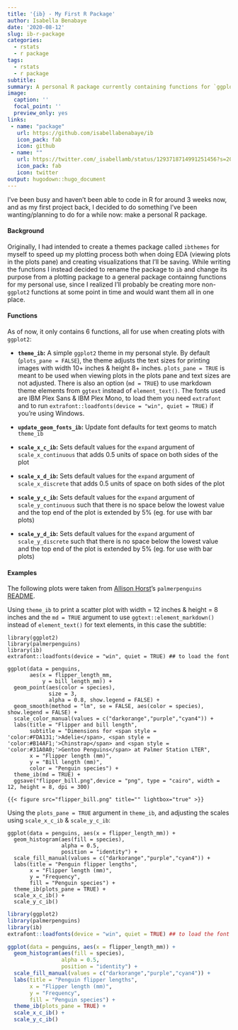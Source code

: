 ```yaml
---
title: '{ib} - My First R Package'
author: Isabella Benabaye
date: '2020-08-12'
slug: ib-r-package
categories:
  - rstats
  - r package
tags:
  - rstats
  - r package
subtitle: 
summary: A personal R package currently containing functions for `ggplot2`.
image:
  caption: ''
  focal_point: ''
  preview_only: yes
links:
 - name: "package"
   url: https://github.com/isabellabenabaye/ib
   icon_pack: fab
   icon: github
 - name: ""
   url: https://twitter.com/_isabellamb/status/1293718714991251456?s=20
   icon_pack: fab
   icon: twitter
output: hugodown::hugo_document
---
```


I've been busy and haven't been able to code in R for around 3 weeks now, and as my first project back, I decided to do something I've been wanting/planning to do for a while now: make a personal R package.

#### Background
Originally, I had intended to create a themes package called `ibthemes` for myself to speed up my plotting process both when doing EDA (viewing plots in the plots pane) and creating visualizations that I'll be saving. While writing the functions I instead decided to rename the package to `ib` and change its purpose from a plotting package to a general package containng functions for my personal use, since I realized I'll probably be creating more non-`ggplot2` functions at some point in time and would want them all in one place.

#### Functions
As of now, it only contains 6 functions, all for use when creating plots with `ggplot2`:

- **`theme_ib`:** A simple `ggplot2` theme in my personal style. By default (`plots_pane = FALSE`), the theme adjusts the text sizes for printing images with width 10+ inches & height 8+ inches. `plots_pane = TRUE` is meant to be used when viewing plots in the plots pane and text sizes are not adjusted. There is also an option (`md = TRUE`) to use markdown theme elements from `ggtext` instead of `element_text()`. The fonts used are IBM Plex Sans & IBM Plex Mono, to load them you need `extrafont` and to run `extrafont::loadfonts(device = "win", quiet = TRUE)` if you're using Windows.

- **`update_geom_fonts_ib`:** Update font defaults for text geoms to match `theme_ib`

- **`scale_x_c_ib`:** Sets default values for the `expand` argument of `scale_x_continuous` that adds 0.5 units of space on both sides of the plot

- **`scale_x_d_ib`:** Sets default values for the `expand` argument of `scale_x_discrete` that adds 0.5 units of space on both sides of the plot

- **`scale_y_c_ib`:** Sets default values for the `expand` argument of `scale_y_continuous` such that there is no space below the lowest value and the top end of the plot is extended by 5% (eg. for use with bar plots)

- **`scale_y_d_ib`:** Sets default values for the `expand` argument of `scale_y_discrete` such that there is no space below the lowest value and the top end of the plot is extended by 5% (eg. for use with bar plots)

#### Examples
The following plots were taken from [Allison Horst](https://twitter.com/allison_horst)'s `palmerpenguins` [README](https://github.com/allisonhorst/palmerpenguins/blob/master/README.md).

Using `theme_ib` to print a scatter plot with width = 12 inches & height = 8 inches and the `md = TRUE` argument to use `ggtext::element_markdown()` instead of `element_text()` for text elements, in this case the subtitle:

```
library(ggplot2)
library(palmerpenguins)
library(ib)
extrafont::loadfonts(device = "win", quiet = TRUE) ## to load the font

ggplot(data = penguins,
       aes(x = flipper_length_mm,
           y = bill_length_mm)) +
  geom_point(aes(color = species),
             size = 3,
             alpha = 0.8, show.legend = FALSE) +
  geom_smooth(method = "lm", se = FALSE, aes(color = species), show.legend = FALSE) +
  scale_color_manual(values = c("darkorange","purple","cyan4")) +
  labs(title = "Flipper and bill length",
       subtitle = "Dimensions for <span style = 'color:#FDA131;'>Adelie</span>, <span style = 'color:#B14AF1;'>Chinstrap</span> and <span style = 'color:#31A0A0;'>Gentoo Penguins</span> at Palmer Station LTER",
       x = "Flipper length (mm)",
       y = "Bill length (mm)",
       color = "Penguin species") +
  theme_ib(md = TRUE) +
  ggsave("flipper_bill.png",device = "png", type = "cairo", width = 12, height = 8, dpi = 300)
```

`{{< figure src="flipper_bill.png" title="" lightbox="true" >}}`

Using the `plots_pane = TRUE` argument in `theme_ib`, and adjusting the scales using `scale_x_c_ib` & `scale_y_c_ib`:

```
ggplot(data = penguins, aes(x = flipper_length_mm)) +
  geom_histogram(aes(fill = species), 
                 alpha = 0.5, 
                 position = "identity") +
  scale_fill_manual(values = c("darkorange","purple","cyan4")) +
  labs(title = "Penguin flipper lengths",
       x = "Flipper length (mm)",
       y = "Frequency",
       fill = "Penguin species") +
  theme_ib(plots_pane = TRUE) +
  scale_x_c_ib() +
  scale_y_c_ib()
```
```r
library(ggplot2)
library(palmerpenguins)
library(ib)
extrafont::loadfonts(device = "win", quiet = TRUE) ## to load the font
```


```r
ggplot(data = penguins, aes(x = flipper_length_mm)) +
  geom_histogram(aes(fill = species), 
                 alpha = 0.5, 
                 position = "identity") +
  scale_fill_manual(values = c("darkorange","purple","cyan4")) +
  labs(title = "Penguin flipper lengths",
       x = "Flipper length (mm)",
       y = "Frequency",
       fill = "Penguin species") +
  theme_ib(plots_pane = TRUE) +
  scale_x_c_ib() +
  scale_y_c_ib()
```

